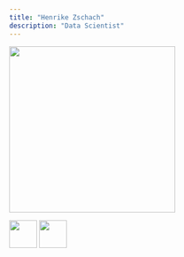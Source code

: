 ```yaml
---
title: "Henrike Zschach"
description: "Data Scientist"
---
```


![](../img/cards/henrike.jpeg){width=300}

[![](LinkedIN.png){width=50}](https://dk.linkedin.com/in/henrikezschach)   [![](Github_black.png){width=50}](https://github.com/hezscha)